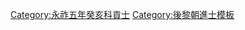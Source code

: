 {{Navbox
|name = 永祚五年癸亥科會試中格榜
|title = [[後黎朝進士列表|永祚五年（1623年）癸亥科會試中格榜]]
|titlestyle = background-color:#FFD700;
|image =
|style = width:100%;text-align:center; 
|groupstyle = text-align:center; background-color:#FFD700;
|liststyle = text-align:center;
|state = {{{state<includeonly>|collapsed</includeonly>}}}

|group1 = 會試中格<br>共7名
|list1 = '''[[范丕建]]''' - [[阮仁澄]] - [[馮世忠]] - [[范福慶]] - [[阮第|阮　第]] - [[潘榜|潘　榜]] - [[阮秩|阮　秩]]

|belowstyle = text-align: center; background-color:#FFD700;
|below='''前一科：[[Template:弘定二十年己未科庭試進士榜|弘定二十年己未科]]　'''·'''　後一科：[[Template:永祚十年戊辰科庭試進士榜|永祚十年戊辰科]]'''<br>'''注：是科未舉行庭試'''
}}
[[Category:永祚五年癸亥科貢士]]
<noinclude>[[Category:永祚五年癸亥科貢士| ]]
[[Category:後黎朝進士模板]]</noinclude>